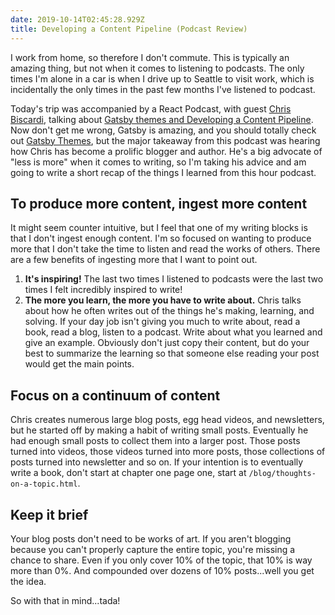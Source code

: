 ```yaml
---
date: 2019-10-14T02:45:28.929Z
title: Developing a Content Pipeline (Podcast Review)
---
```

I work from home, so therefore I don't commute. This is typically an amazing thing, but not when it comes to listening to podcasts. The only times I'm alone in a car is when I drive up to Seattle to visit work, which is incidentally the only times in the past few months I've listened to podcast.

Today's trip was accompanied by a React Podcast, with guest [Chris Biscardi](https://twitter.com/chrisbiscardi), talking about [Gatsby themes and Developing a Content Pipeline](https://reactpodcast.com/62). Now don't get me wrong, Gatsby is amazing, and you should totally check out [Gatsby Themes](https://www.gatsbyjs.org/docs/themes/), but the major takeaway from this podcast was hearing how Chris has become a prolific blogger and author. He's a big advocate of "less is more" when it comes to writing, so I'm taking his advice and am going to write a short recap of the things I learned from this hour podcast.

## To produce more content, ingest more content

It might seem counter intuitive, but I feel that one of my writing blocks is that I don't ingest enough content. I'm so focused on wanting to produce more that I don't take the time to listen and read the works of others. There are a few benefits of ingesting more that I want to point out.

1. **It's inspiring!** The last two times I listened to podcasts were the last two times I felt incredibly inspired to write!
2. **The more you learn, the more you have to write about.** Chris talks about how he often writes out of the things he's making, learning, and solving. If your day job isn't giving you much to write about, read a book, read a blog, listen to a podcast. Write about what you learned and give an example. Obviously don't just copy their content, but do your best to summarize the learning so that someone else reading your post would get the main points.

## Focus on a continuum of content

Chris creates numerous large blog posts, egg head videos, and newsletters, but he started off by making a habit of writing small posts. Eventually he had enough small posts to collect them into a larger post. Those posts turned into videos, those videos turned into more posts, those collections of posts turned into newsletter and so on. If your intention is to eventually write a book, don't start at chapter one page one, start at `/blog/thoughts-on-a-topic.html`.

## Keep it brief

Your blog posts don't need to be works of art. If you aren't blogging because you can't properly capture the entire topic, you're missing a chance to share. Even if you only cover 10% of the topic, that 10% is way more than 0%. And compounded over dozens of 10% posts...well you get the idea.

So with that in mind...tada!
